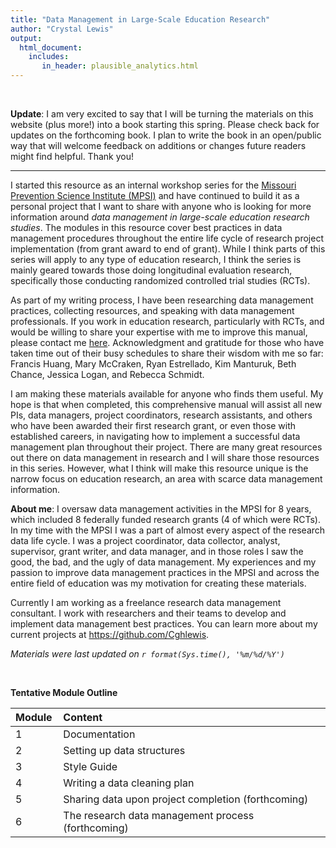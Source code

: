 ```yaml
---
title: "Data Management in Large-Scale Education Research"
author: "Crystal Lewis"
output: 
  html_document:
    includes:
       in_header: plausible_analytics.html
---
```


<br> 

**Update**: I am very excited to say that I will be turning the materials on this website (plus more!) into a book starting this spring. Please check back for updates on the forthcoming book. I plan to write the book in an open/public way that will welcome feedback on additions or changes future readers might find helpful. Thank you!

---

I started this resource as an internal workshop series for the [Missouri Prevention Science Institute (MPSI)](http://moprevention.org/) and have continued to build it as a personal project that I want to share with anyone who is looking for more information around *data management in large-scale education research studies*. The modules in this resource cover best practices in data management procedures throughout the entire life cycle of research project implementation (from grant award to end of grant). While I think parts of this series will apply to any type of education research, I think the series is mainly geared towards those doing longitudinal evaluation research, specifically those conducting randomized controlled trial studies (RCTs).

As part of my writing process, I have been researching data management practices, collecting resources, and speaking with data management professionals. If you work in education research, particularly with RCTs, and would be willing to share your expertise with me to improve this manual, please contact me [here](mailto:cgh.lewis@gmail.com). Acknowledgment and gratitude for those who have taken time out of their busy schedules to share their wisdom with me so far: Francis Huang, Mary McCraken, Ryan Estrellado, Kim Manturuk, Beth Chance, Jessica Logan, and Rebecca Schmidt.

I am making these materials available for anyone who finds them useful. My hope is that when completed, this comprehensive manual will assist all new PIs, data managers, project coordinators, research assistants, and others who have been awarded their first research grant, or even those with established careers, in navigating how to implement a successful data management plan throughout their project. There are many great resources out there on data management in research and I will share those resources in this series. However, what I think will make this resource unique is the narrow focus on education research, an area with scarce data management information.

**About me**: I oversaw data management activities in the MPSI for 8 years, which included 8 federally funded research grants (4 of which were RCTs). In my time with the MPSI I was a part of almost every aspect of the research data life cycle. I was a project coordinator, data collector, analyst, supervisor, grant writer, and data manager, and in those roles I saw the good, the bad, and the ugly of data management. My experiences and my passion to improve data management practices in the MPSI and across the entire field of education was my motivation for creating these materials. 

Currently I am working as a freelance research data management consultant. I work with researchers and their teams to develop and implement data management best practices. You can learn more about my current projects at [https://github.com/Cghlewis](https://github.com/Cghlewis).

*Materials were last updated on `r format(Sys.time(), '%m/%d/%Y')`*  

<br>

**Tentative Module Outline** 

|Module |Content                                            |
|:----------|:-----------------------------------------------------------|
|1         |Documentation                                              |
|2         |Setting up data structures                                 |
|3         |Style Guide                                                |
|4         |Writing a data cleaning plan                               |
|5        |Sharing data upon project completion (forthcoming)                       |
|6        |The research data management process (forthcoming)                       |
